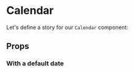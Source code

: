
<Meta title="Molecules/Calendar" component={Calendar} />

# Calendar

Let's define a story for our `Calendar` component:

<Preview>
  <Story name="default">
    <Calendar />
  </Story>
</Preview>

## Props

<Props of={Calendar} />

### With a default date

<Preview>
  <Story name="with a default date">
    <Calendar date="01/10/1994" />
  </Story>
  <Story name="with a default date">
    <Calendar date="01/10/1994" />
  </Story>
</Preview>
